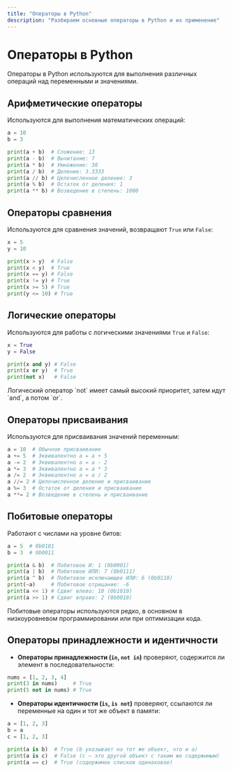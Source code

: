 ```yaml
---
title: "Операторы в Python"
description: "Разбираем основные операторы в Python и их применение"
---
```



# Операторы в Python

Операторы в Python используются для выполнения различных операций над переменными и значениями.

## Арифметические операторы

Используются для выполнения математических операций:

```python
a = 10
b = 3

print(a + b)  # Сложение: 13
print(a - b)  # Вычитание: 7
print(a * b)  # Умножение: 30
print(a / b)  # Деление: 3.3333
print(a // b) # Целочисленное деление: 3
print(a % b)  # Остаток от деления: 1
print(a ** b) # Возведение в степень: 1000
```

## Операторы сравнения

Используются для сравнения значений, возвращают `True` или `False`:

```python
x = 5
y = 10

print(x > y)  # False
print(x < y)  # True
print(x == y) # False
print(x != y) # True
print(x >= 5) # True
print(y <= 10) # True
```

## Логические операторы

Используются для работы с логическими значениями `True` и `False`:

```python
x = True
y = False

print(x and y) # False
print(x or y)  # True
print(not x)   # False
```

<Callout type="info" title="Приоритет операторов">
  Логический оператор `not` имеет самый высокий приоритет, затем идут `and`, а
  потом `or`.
</Callout>

## Операторы присваивания

Используются для присваивания значений переменным:

```python
a = 10  # Обычное присваивание
a += 5  # Эквивалентно a = a + 5
a -= 2  # Эквивалентно a = a - 2
a *= 3  # Эквивалентно a = a * 3
a /= 2  # Эквивалентно a = a / 2
a //= 2 # Целочисленное деление и присваивание
a %= 3  # Остаток от деления и присваивание
a **= 2 # Возведение в степень и присваивание
```

## Побитовые операторы

Работают с числами на уровне битов:

```python
a = 5  # 0b0101
b = 3  # 0b0011

print(a & b)  # Побитовое И: 1 (0b0001)
print(a | b)  # Побитовое ИЛИ: 7 (0b0111)
print(a ^ b)  # Побитовое исключающее ИЛИ: 6 (0b0110)
print(~a)     # Побитовое отрицание: -6
print(a << 1) # Сдвиг влево: 10 (0b1010)
print(a >> 1) # Сдвиг вправо: 2 (0b0010)
```

<Callout type="warning" title="Осторожно с побитовыми операциями">
  Побитовые операторы используются редко, в основном в низкоуровневом
  программировании или при оптимизации кода.
</Callout>

## Операторы принадлежности и идентичности

- **Операторы принадлежности (`in`, `not in`)** проверяют, содержится ли элемент в последовательности:

```python
nums = [1, 2, 3, 4]
print(3 in nums)     # True
print(5 not in nums) # True
```

- **Операторы идентичности (`is`, `is not`)** проверяют, ссылаются ли переменные на один и тот же объект в памяти:

```python
a = [1, 2, 3]
b = a
c = [1, 2, 3]

print(a is b)  # True (b указывает на тот же объект, что и a)
print(a is c)  # False (c — это другой объект с таким же содержимым)
print(a == c)  # True (содержимое списков одинаковое)
```
